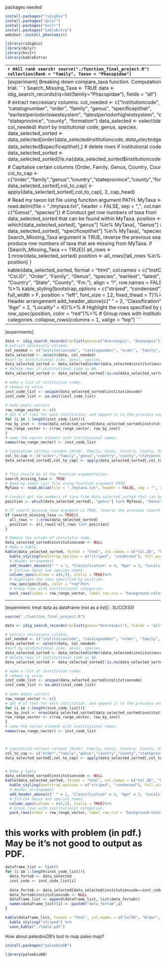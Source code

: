 packages needed
```r
install.packages("ridigbio")
install.packages("dplyr")
install.packages("knitr")
install.packages("kableExtra")
webshot::install_phantomjs()
```
```r
library(ridigbio)
library(dplyr)
library(knitr)
library(kableExtra)
```

-------------------------------------------------------------------------------
```r
#All rank search!
source("./function_final_project.R")
collection(Rank = "family", Taxon = "Phacopidae")
```

taxa list comparison
```r
source("./function_final_project.R")
compare_taxa(Rank = "family", Taxon = "Phacopidae", Path = "./mytaxa.csv", Search_Missing_Taxa = TRUE)
```


--------------------------------------------------------------------------
[experiment] Breaking down compare_taxa function. Computation time trial.
```r
  Search_Missing_Taxa <- TRUE
  data <- idig_search_records(rq=list(family="Phacopidae"), fields = "all")
  
  # extract neccessary columns.
  col_needed <- c("institutioncode", "catalognumber", "order", "family", "genus", "specificepithet", "earliestperiodorlowestsystem", "latestperiodorhighestsystem", "country", "stateprovince", "county", "formation")
  data_selected <- select(data, col_needed)
  #sort by institutional code, genus, species.
  data_selected_sorted <- data_selected[order(data_selected$institutioncode, data_selected$genus, data_selected$specificepithet),]
  # delete rows if institutional code is NA.
  data_selected_sorted <- data_selected_sorted[!is.na(data_selected_sorted$institutioncode), ]
  
  # Capitalise certain columns (Order, Family, Genus, Country, County, Fm.)
  col_to_cap <- c("order","family","genus","country","stateprovince","county","formation")
  data_selected_sorted[,col_to_cap] <- apply(data_selected_sorted[,col_to_cap], 2, cap_head)
  
  # Read my taxon list file using function argument PATH.
  MyTaxa <- read.delim(file = "./mytaxa.txt", header = FALSE, sep = ",", col.names = c("Genus", "species"))
  # Conduct get row numbers of taxa from data_selected_sorted that can be found within MyTaxa.
  position <- which(data_selected_sorted[, "genus"] %in% MyTaxa[, "Genus"] & data_selected_sorted[, "specificepithet"] %in% MyTaxa[, "species"])
  # If Search_Missing_Taxa argument is TRUE, reverse the previous search and produce row numbers of taxa that are missing from MyTaxa.
  if (Search_Missing_Taxa == TRUE){
    all_rows <- 1:nrow(data_selected_sorted)
    position <- all_rows[!all_rows %in% position]
  }

kable(data_selected_sorted, format = "html", col.names = c("InstCode", "Col.ID", "Order", "Family", "Genus", "species", "earliest", "latest", "Country", "State", "County", "Fm."), align = "l", row.names = FALSE) %>%
    kable_styling(bootstrap_options = c("striped", "condensed"), full_width = F, position = "left", font_size = 12, fixed_thead = T)%>%
    # Header arrangement
    add_header_above(c(" " = 2, "Classification" = 4, "Age" = 2, "Locality" = 4))%>%
    # Highlight the rows specified by position.
    row_spec(position, color = "red")%>%
    # Group rows with institutional categories.
  collapse_rows(columns = 1, valign = "top")
```



------------------------------------------------------------------------
[experiments]
```r
data <- idig_search_records(rq=list(genus=c("Acernaspis", "Ananaspis")), fields = "all")
# extract neccessary columns.
col_needed <- c("institutioncode", "catalognumber", "order", "family", "genus", "specificepithet", "earliestperiodorlowestsystem", "latestperiodorhighestsystem", "country", "county", "stateprovince", "formation")
data_selected <- select(data, col_needed)
#sort by institutional code, genus, species.
data_selected_sorted <- data_selected[order(data_selected$institutioncode, data_selected$genus, data_selected$specificepithet),]
# delete rows if institutional code is NA.
data_selected_sorted <- data_selected_sorted[!is.na(data_selected_sorted$institutioncode), ]

# make a list of institution codes.
# remove na value
inst_code_list <- unique(data_selected_sorted$institutioncode)
inst_code_list <- na.omit(inst_code_list)
  
# make empty vectors
row_range_vector <- c()
# get # of rows for each institution, and append it to the previous vector.
for (i in 1:length(inst_code_list)){
row_by_inst <- nrow(data_selected_sorted[data_selected_sorted$institutioncode==inst_code_list[i],])
row_range_vector <- c(row_range_vector, row_by_inst)
}
# name the vector element with institutional names.
names(row_range_vector) <- inst_code_list

# Capitalise certain columns (Order, Family, Genus, Country, County, Fm.)
col_to_cap <- c("order","family","genus","country","county","stateprovince","formation")
data_selected_sorted[,col_to_cap] <- apply(data_selected_sorted[,col_to_cap], 2, cap_head)

 
# This should be in the function argumentation.
search_missing_taxa <- TRUE
# Read my taxon list file using function argument PATH.
MyTaxa <- read.delim(file = "./mytaxa.txt", header = FALSE, sep = "", col.names = c("Genus", "species"))

# Conduct get row numbers of taxa from data_selected_sorted that can be found within MyTaxa.
position <- which(data_selected_sorted[, "genus"] %in% MyTaxa[, "Genus"] & data_selected_sorted[, "specificepithet"] %in% MyTaxa[, "species"])

# If search_missing_taxa argument is TRUE, reverse the previous search and produce row numbers of taxa that are missing from MyTaxa.
if (search_missing_taxa == TRUE){
  all_rows <- 1:nrow(data_selected_sorted)
  position <- all_rows[!all_rows %in% position]
}

# Remove the column of institutin code.
data_selected_sorted$institutioncode <- NULL
# Make a table.
kable(data_selected_sorted, format = "html", col.names = c("Col.ID", "Order", "Family", "Genus", "species", "earliest", "latest", "Country", "County", "State", "Fm."), align = "l", row.names = FALSE) %>%
  kable_styling(bootstrap_options = c("striped", "condensed"), full_width = F, position = "left", font_size = 12, fixed_thead = T)%>%
  # Header arrangement
  add_header_above(c(" " = 1, "Classification" = 4, "Age" = 2, "Locality" = 4))%>%
  # Italize Genus and species names.
  column_spec(column = c(4,5), italic = TRUE)%>%
  # Highlight the rows specified by position.
  row_spec(position, color = "red")%>%
  # Group rows with institutional categories.
  pack_rows(index = row_range_vector, label_row_css = "background-color: Gray; color: White;")
```



------------------------------------------------------------------------------
[experiment: treat data as dataframe (not as a list)] : SUCCESS!
```r
source("./function_final_project.R")

data <- idig_search_records(rq=list(genus="Acernaspis"), fields = "all")

# extract neccessary columns.
col_needed <- c("institutioncode", "catalognumber", "order", "family", "genus", "specificepithet", "earliestperiodorlowestsystem", "latestperiodorhighestsystem", "country", "county", "stateprovince", "formation")
data_selected <- select(data, col_needed)
#sort by institutional code, genus, species.
data_selected_sorted <- data_selected[order(data_selected$institutioncode, data_selected$genus, data_selected$specificepithet),]
# delete rows if institutional code is NA.
data_selected_sorted <- data_selected_sorted[!is.na(data_selected_sorted$institutioncode), ]

# make a list of institution codes.
# remove na value
inst_code_list <- unique(data_selected_sorted$institutioncode)
inst_code_list <- na.omit(inst_code_list)
  
# make empty vectors
row_range_vector <- c()
# get # of rows for each institution, and append it to the previous vector.
for (i in 1:length(inst_code_list)){
row_by_inst <- nrow(data_selected_sorted[data_selected_sorted$institutioncode==inst_code_list[i],])
row_range_vector <- c(row_range_vector, row_by_inst)
}
# name the vector element with institutional names.
names(row_range_vector) <- inst_code_list



# Capitalise certain columns (Order, Family, Genus, Country, County, Fm.)
col_to_cap <- c("order","family","genus","country","county","stateprovince","formation")
data_selected_sorted[,col_to_cap] <- apply(data_selected_sorted[,col_to_cap], 2, cap_head)


# Make a table
data_selected_sorted$institutioncode <- NULL
kable(data_selected_sorted, format = "html", col.names = c("Col.ID", "Order", "Family", "Genus", "species", "earliest", "latest", "Country", "County", "State", "Fm."), align = "l", row.names = FALSE) %>%
  kable_styling(bootstrap_options = c("striped", "condensed"), full_width = F, position = "left", font_size = 12, fixed_thead = T)%>%
  # Header arrangement
  add_header_above(c(" " = 1, "Classification" = 4, "Age" = 2, "Locality" = 4))%>%
  # Italize Genus and species names.
  column_spec(column = c(4,5), italic = TRUE)%>%
  # Group rows with institutional categories.
  pack_rows(index = row_range_vector, label_row_css = "background-color: Gray; color: White;")
```









# this works with problem (in pdf.) May be it's not good to output as PDF.
```r
dataframe_list <- list()
for (i in 1:length(inst_code_list)){
  data_fortab <- data_selected
  inst_code <- inst_code_list[i]
  
  data_fortab <- data_selected[data_selected$institutioncode==inst_code, ]
  data_fortab$institutioncode <- NULL
  dataframe_list <- append(dataframe_list, list(data_fortab))
  names(dataframe_list)[i] <- paste0("data_fortab",i)
}

kable(dataframe_list, format = "html", col.names = c("ColID", "Order", "Fam", "Gen", "Sp.", "eAge", "lAge", "Country", "County", "State", "Fm."), align = "l") %>%
  kable_styling("striped") %>%
  save_kable("./table.pdf")
```




How about paleobioDB's tool to map paleo map?
```r
install.packages("paleobioDB")
```
```r
library(paleobioDB)
```
